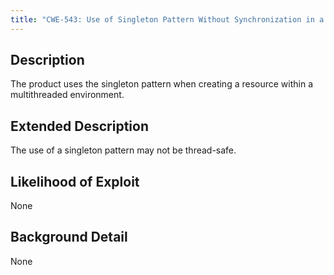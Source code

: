 ```yaml
---
title: "CWE-543: Use of Singleton Pattern Without Synchronization in a Multithreaded Context"
---
```


## Description
The product uses the singleton pattern when creating a resource within a multithreaded environment.

## Extended Description
The use of a singleton pattern may not be thread-safe.

## Likelihood of Exploit
None

## Background Detail
None
        